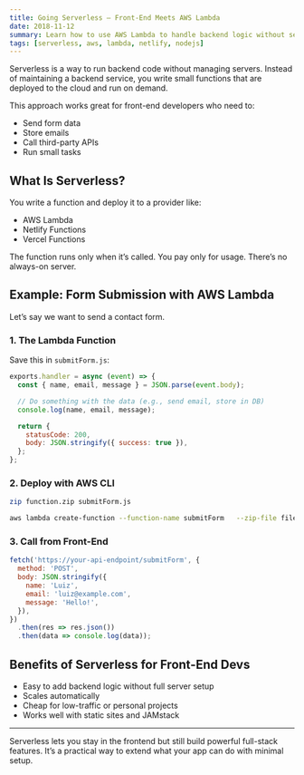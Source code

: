 ```yaml
---
title: Going Serverless – Front-End Meets AWS Lambda
date: 2018-11-12
summary: Learn how to use AWS Lambda to handle backend logic without setting up a full server, perfect for simple tasks from your frontend app.
tags: [serverless, aws, lambda, netlify, nodejs]
---
```


Serverless is a way to run backend code without managing servers. Instead of maintaining a backend service, you write small functions that are deployed to the cloud and run on demand.

This approach works great for front-end developers who need to:
- Send form data
- Store emails
- Call third-party APIs
- Run small tasks

## What Is Serverless?

You write a function and deploy it to a provider like:
- AWS Lambda
- Netlify Functions
- Vercel Functions

The function runs only when it’s called. You pay only for usage. There’s no always-on server.

## Example: Form Submission with AWS Lambda

Let’s say we want to send a contact form.

### 1. The Lambda Function

Save this in `submitForm.js`:

```js
exports.handler = async (event) => {
  const { name, email, message } = JSON.parse(event.body);

  // Do something with the data (e.g., send email, store in DB)
  console.log(name, email, message);

  return {
    statusCode: 200,
    body: JSON.stringify({ success: true }),
  };
};
```

### 2. Deploy with AWS CLI

```bash
zip function.zip submitForm.js

aws lambda create-function --function-name submitForm   --zip-file fileb://function.zip --handler submitForm.handler   --runtime nodejs12.x --role YOUR_IAM_ROLE_ARN
```

### 3. Call from Front-End

```js
fetch('https://your-api-endpoint/submitForm', {
  method: 'POST',
  body: JSON.stringify({
    name: 'Luiz',
    email: 'luiz@example.com',
    message: 'Hello!',
  }),
})
  .then(res => res.json())
  .then(data => console.log(data));
```

## Benefits of Serverless for Front-End Devs

- Easy to add backend logic without full server setup
- Scales automatically
- Cheap for low-traffic or personal projects
- Works well with static sites and JAMstack

---

Serverless lets you stay in the frontend but still build powerful full-stack features. It’s a practical way to extend what your app can do with minimal setup.

